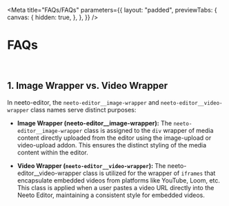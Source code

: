 
<Meta
  title="FAQs/FAQs"
  parameters={{
    layout: "padded",
    previewTabs: {
      canvas: {
        hidden: true,
      },
    },
  }}
/>

# FAQs

<br />

## 1.  Image Wrapper vs. Video Wrapper

In neeto-editor, the `neeto-editor__image-wrapper` and `neeto-editor__video-wrapper` class names serve distinct
purposes:

- **Image Wrapper (neeto-editor__image-wrapper):**
The `neeto-editor__image-wrapper` class is assigned to the `div` wrapper of media content directly uploaded from the
editor using the image-upload or video-upload addon. This ensures the distinct styling of the media content within the
editor.

- **Video Wrapper (`neeto-editor__video-wrapper`):**
  The neeto-editor__video-wrapper class is utilized for the wrapper of `iframes` that encapsulate embedded videos from
  platforms like YouTube, Loom, etc. This class is applied when a user pastes a video URL directly into the Neeto
  Editor, maintaining a consistent style for embedded videos.
